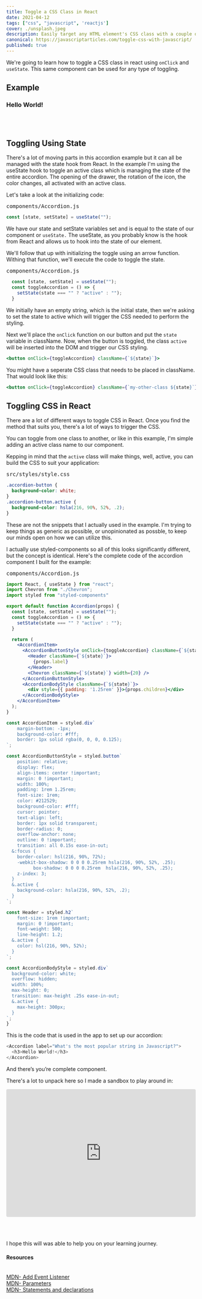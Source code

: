 ```yaml
---
title: Toggle a CSS Class in React
date: 2021-04-12
tags: ["css", "javascript", 'reactjs']
cover: ./unsplash.jpeg
description: Easily target any HTML element's CSS class with a couple of lines of simple Javascript.
canonical: https://javascriptarticles.com/toggle-css-with-javascript/
published: true
---
```



We're going to learn how to toggle a CSS class in react using `onClick` and `useState`. This same component can be used for any type of toggling.

## Example

<Card>
	<Accordion label="What's the most popular string in Javascript?">
          <h3>Hello World!</h3>
  </Accordion>
</Card>

<br />
<br />

## Toggling Using State

There's a lot of moving parts in this accordion example but it can all be managed with the state hook from React. In the example I'm using the useState hook to toggle an active class which is managing the state of the entire accordion. The opening of the drawer, the rotation of the icon, the color changes, all activated with an active class.

Let's take a look at the initializing code:

<pre className="code-title">components/Accordion.js</pre>
```js
const [state, setState] = useState("");
```

We have our state and setState variables set and is equal to the state of our component or `useState.` The useState, as you probably know is the hook from React and allows us to hook into the state of our element.

We'll follow that up with initializing the toggle using an arrow function. Withing that function, we'll execute the code to toggle the state.

<pre className="code-title">components/Accordion.js</pre>
```js
  const [state, setState] = useState("");
  const toggleAccordion = () => {
    setState(state === "" ? "active" : "");
  }
```

We initially have an empty string, which is the initial state, then we're asking to set the state to active which will trigger the CSS needed to perform the styling. 

Next we'll place the `onClick` function on our button and put the `state` variable in className. Now, when the button is toggled, the class `active` will be inserted into the DOM and trigger our CSS styling.

```jsx
<button onClick={toggleAccordion} className={`${state}`}>
```

You might have a seperate CSS class that needs to be placed in className. That would look like this:

```jsx
<button onClick={toggleAccordion} className={`my-other-class ${state}`}>
```

## Toggling CSS in React

There are a lot of different ways to toggle CSS in React. Once you find the method that suits you, there's a lot of ways to trigger the CSS. 

You can toggle from one class to another, or like in this example, I'm simple adding an active class name to our component.

Kepping in mind that the `active` class will make things, well, active, you can build the CSS to suit your application:

<pre className="code-title">src/styles/style.css</pre>
```css
.accordion-button {
  background-color: white;
}
.accordion-button.active {
  background-color: hsla(216, 90%, 52%, .2);
}
```

These are not the snippets that I actually used in the example. I'm trying to keep things as generic as possible, or unopinionated as possble, to keep our minds open on how we can utilize this.

I actually use styled-components so all of this looks significantly different, but the concept is identical. Here's the complete code of the accordion component I built for the example:

<pre className="code-title">components/Accordion.js</pre>
```jsx
import React, { useState } from "react";
import Chevron from "./Chevron";
import styled from "styled-components"

export default function Accordion(props) {
  const [state, setState] = useState("");
  const toggleAccordion = () => {
    setState(state === "" ? "active" : "");
  }

  return (
    <AccordionItem>
      <AccordionButtonStyle onClick={toggleAccordion} className={`${state}`}>
        <Header className={`${state}`}>
          {props.label}
        </Header>
        <Chevron className={`${state}`} width={20} />
      </AccordionButtonStyle>
      <AccordionBodyStyle className={`${state}`}>
        <div style={{ padding: '1.25rem' }}>{props.children}</div>
      </AccordionBodyStyle>
    </AccordionItem>
  );
}

const AccordionItem = styled.div`
	margin-bottom: -1px;
	background-color: #fff;
	border: 1px solid rgba(0, 0, 0, 0.125);
`;

const AccordionButtonStyle = styled.button`
	position: relative;
	display: flex;
	align-items: center !important;
    margin: 0 !important;
	width: 100%;
	padding: 1rem 1.25rem;
	font-size: 1rem;
	color: #212529;
    background-color: #fff;
    cursor: pointer;
	text-align: left;
	border: 1px solid transparent;
	border-radius: 0;
	overflow-anchor: none;
    outline: 0 !important;
	transition: all 0.15s ease-in-out;
  &:focus {
    border-color: hsl(216, 90%, 72%);
    -webkit-box-shadow: 0 0 0 0.25rem hsla(216, 90%, 52%, .25);
          box-shadow: 0 0 0 0.25rem  hsla(216, 90%, 52%, .25);
    z-index: 3;
  }
  &.active {
    background-color: hsla(216, 90%, 52%, .2);
  }
`;

const Header = styled.h2`
	font-size: 1rem !important;
	margin: 0 !important;
	font-weight: 500;
	line-height: 1.2;
  &.active {
    color: hsl(216, 90%, 52%);
  }
`;

const AccordionBodyStyle = styled.div`
  background-color: white;
  overflow: hidden;
  width: 100%;
  max-height: 0;
  transition: max-height .25s ease-in-out;
  &.active {
    max-height: 300px;
  }
`;
}
```

This is the code that is used in the app to set up our accordion:

```js
<Accordion label="What's the most popular string in Javascript?">
  <h3>Hello World!</h3>
</Accordion>
```

And there’s you’re complete component.

There's a lot to unpack here so I made a sandbox to play around in:

<iframe src="https://codesandbox.io/embed/toggle-css-in-reactjs-0tq79?fontsize=14&hidenavigation=1&theme=dark"
     style="width:100%; height:340px; border:0; border-radius: 4px; overflow:hidden;"
     title="toggle-css-in-reactjs"
     allow="accelerometer; ambient-light-sensor; camera; encrypted-media; geolocation; gyroscope; hid; microphone; midi; payment; usb; vr; xr-spatial-tracking"
     sandbox="allow-forms allow-modals allow-popups allow-presentation allow-same-origin allow-scripts"
   ></iframe>

<br /><br />

I hope this will was able to help you on your learning journey.

<Card>
<h4>Resources</h4>
<br />
<a className="footnote" href="https://developer.mozilla.org/en-US/docs/Web/API/EventTarget/addEventListener">MDN- Add Event Listener</a><br />
<a className="footnote" href="https://developer.mozilla.org/en-US/docs/Glossary/Parameter">MDN- Parameters</a><br />
<a className="footnote" href="https://developer.mozilla.org/en-US/docs/Web/JavaScript/Reference/Statements">MDN- Statements and declarations</a>

</Card>
